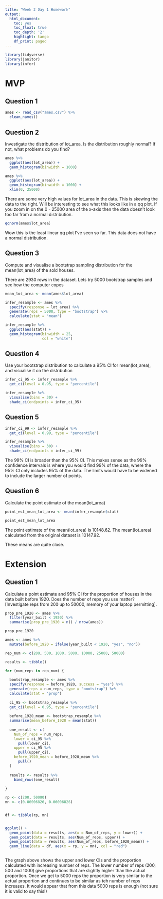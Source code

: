 ```yaml
---
title: "Week 2 Day 1 Homework"
output:
  html_document:
    toc: yes
    toc_float: true
    toc_depth: '2'
    highlight: tango
    df_print: paged
---
```


```r
library(tidyverse)
library(janitor)
library(infer)
```

# MVP

## Question 1

```r
ames <- read_csv("ames.csv") %>% 
  clean_names()
```

## Question 2

Investigate the distribution of lot_area. Is the distribution roughly normal? If not, what problems do you find?

```r
ames %>% 
  ggplot(aes(lot_area)) +
  geom_histogram(binwidth = 1000)

ames %>% 
  ggplot(aes(lot_area)) +
  geom_histogram(binwidth = 1000) +
  xlim(0, 25000)
```

There are some very high values for lot_area in the data. This is skewing the data to the right. Will be interesting to see what this looks like in a qq plot. 
If you zoom in on the 0 - 25000 area of the x-axis then the data doesn't look too far from a normal distribution. 

```r
qqnorm(ames$lot_area)
```

Wow this is the least linear qq plot I've seen so far. This data does not have a normal distribution. 

## Question 3

Compute and visualise a bootstrap sampling distribution for the mean(lot_area) of the sold houses.

There are 2930 rows in the dataset. Lets try 5000 bootstrap samples and see how the computer copes

```r
mean_lot_area <- mean(ames$lot_area)

infer_resample <- ames %>% 
  specify(response = lot_area) %>% 
  generate(reps = 5000, type = "bootstrap") %>% 
  calculate(stat = "mean")

infer_resample %>% 
  ggplot(aes(stat)) +
  geom_histogram(binwidth = 25,
                 col = "white")
```

## Question 4

Use your bootstrap distribution to calculate a 95% CI for mean(lot_area), and visualise it on the distribution

```r
infer_ci_95 <- infer_resample %>% 
  get_ci(level = 0.95, type = "percentile")

infer_resample %>% 
  visualise(bins = 30) + 
  shade_ci(endpoints = infer_ci_95)
```

## Question 5

```r
infer_ci_99 <- infer_resample %>% 
  get_ci(level = 0.99, type = "percentile")

infer_resample %>% 
  visualise(bins = 30) + 
  shade_ci(endpoints = infer_ci_99)
```
The 99% CI is broader than the 95% CI. This makes sense as the 99% confidence intervals is where you would find 99% of the data, where the 95% CI only includes 95% of the data. The limits would have to be widened to include the larger number of points. 

## Question 6

Calculate the point estimate of the mean(lot_area)

```r
point_est_mean_lot_area <- mean(infer_resample$stat)

point_est_mean_lot_area
```

The point estimate of the mean(lot_area) is 10148.62. 
The mean(lot_area) calculated from the original dataset is 10147.92.

These means are quite close. 

# Extension

## Question 1

Calculate a point estimate and 95% CI for the proportion of houses in the data built before 1920. Does the number of reps you use matter? [Investigate reps from 200 up to 50000, memory of your laptop permitting].

```r
prop_pre_1920 <- ames %>% 
  filter(year_built < 1920) %>% 
  summarise(prop_pre_1920 = n() / nrow(ames))

prop_pre_1920
```

```r
ames <- ames %>% 
  mutate(before_1920 = ifelse(year_built < 1920, "yes", "no"))

rep_num <- c(200, 500, 1000, 5000, 10000, 25000, 50000)

results <- tibble()

for (num_reps in rep_num) {
 
  bootstrap_resample <- ames %>% 
  specify(response = before_1920, success = "yes") %>% 
  generate(reps = num_reps, type = "bootstrap") %>% 
  calculate(stat = "prop")
  
  ci_95 <- bootstrap_resample %>% 
  get_ci(level = 0.95, type = "percentile")
  
  before_1920_mean <- bootstrap_resample %>% 
  summarise(mean_before_1920 = mean(stat)) 
  
  one_result <- c(
    Num_of_reps = num_reps, 
    lower = ci_95 %>% 
      pull(lower_ci),
    upper = ci_95 %>% 
      pull(upper_ci),
    before_1920_mean = before_1920_mean %>% 
      pull()
  )
  
  results <- results %>% 
    bind_rows(one_result)
  
}

rp <- c(200, 50000)
mn <- c(0.06006826, 0.06006826)


df <- tibble(rp, mn)


ggplot() +
  geom_point(data = results, aes(x = Num_of_reps, y = lower)) +
  geom_point(data = results, aes(Num_of_reps, upper)) +
  geom_point(data = results, aes(Num_of_reps, before_1920_mean)) +
  geom_line(data = df, aes(x = rp, y = mn), col = "red")
  
```
The graph above shows the upper and lower CIs and the proportion calculated with increasing number of reps. The lower number of reps (200, 500 and 1000) give proportions that are slightly higher than the actual proportion. Once we get to 5000 reps the proportion is very similar to the actual proportion and continues to be similar as teh number of reps increases. 
It would appear that from this data 5000 reps is enough (not sure it is valid to say this!)
